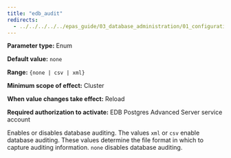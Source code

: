```yaml
---
title: "edb_audit"
redirects:
  - ../../../../../epas_guide/03_database_administration/01_configuration_parameters/03_configuration_parameters_by_functionality/07_auditing_settings/01_edb_audit #generated for docs/epas/reorg-role-use-case-mode
---
```


<div id="edb_audit" class="registered_link"></div>

**Parameter type:** Enum

**Default value:** `none`

**Range:** `{none | csv | xml}`

**Minimum scope of effect:** Cluster

**When value changes take effect:** Reload

**Required authorization to activate:** EDB Postgres Advanced Server service account

Enables or disables database auditing. The values `xml` or `csv` enable database auditing. These values determine the file format in which to capture auditing information. `none` disables database auditing.
